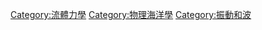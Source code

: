 {{Commonscat|Water waves}}

[[Category:流體力學|Category:流體力學]]
[[Category:物理海洋學|Category:物理海洋學]]
[[Category:振動和波|Category:振動和波]]